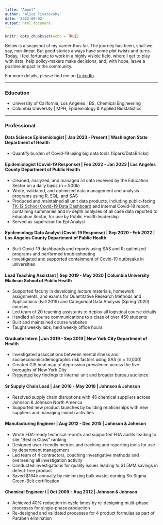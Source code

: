```yaml
---
title: "About"
author: "Alice Tivarovsky"
date: '2022-09-02'
output: html_document
---
```


```r
knitr::opts_chunk$set(echo = TRUE)
```
Below is a snapshot of my career thus far. The journey has been, shall we say, non-linear. But good stories always have some plot twists and turns. Today, I feel fortunate to work in a highly visible field, where I get to play with data, help policy-makers make decisions, and, with hope, leave a positive impact in the community. 

For more details, please find me on [LinkedIn](https://www.linkedin.com/in/alice-tivarovsky-56281131/). 

***
### Education

- University of California, Los Angeles | BS, Chemical Engineering
- Columbia University | MPH, Epidemiology &  Applied Biostatistics

***

### Professional

#### Data Science Epidemiologist | Jan 2023 - Present | Washington State Department of Health 
- Quantify burden of Covid-19 using big data tools (Spark/DataBricks)

#### Epidemiologist (Covid-19 Response) | Feb 2022 - Jan 2023 | Los Angeles County Department of Public Health  
- Cleaned, analyzed, and managed all data received by the Education Sector on a daily basis (n = 500k)
- Wrote, validated, and optimized data management and analysis programs using R, SQL, and SAS
- Produced and maintained all unit data products, including public-facing [TK-12 School Covid-19 Data Dashboard](http://publichealth.lacounty.gov/media/coronavirus/education/index.htm) and internal Covid-19 report, containing summaries and in-depth analyses of all case data reported to Education Sector, for use by Public Health leadership
- Served as supervisor for Epi Analyst

#### Epidemiology Data Analyst (Covid-19 Response) | Sep 2020 - Feb 2022 | Los Angeles County Department of Public Health  
- Built Covid-19 dashboards and reports using SAS and R; optimized programs and performed troubleshooting
- Investigated and supported containment of Covid-19 outbreaks in universities

#### Lead Teaching Assistant | Sep 2019 - May 2020 | Columbia University Mailman School of Public Health
-	Supported faculty in developing lecture materials, homework assignments, and exams for Quantitative Research Methods and Applications (Fall 2019) and Categorical Data Analysis (Spring 2020) courses
-	Led team of 20 teaching assistants to deploy all logistical course details
-	Handled all course communications to a class of over 450 students
-	Built and maintained course websites
-	Taught weekly labs, held weekly office hours

#### Graduate Intern | Jun 2019 - Sep 2019 | New York City Department of Health
- Investigated associations between mental illness and socioeconomic/demographic risk factors using SAS (n = 10,000) 
- Created GIS heat map of depression prevalence across the five boroughs of New York City 
- [Presented](/pdf/Practicum_Poster_Alice_Tivarovsky.pdf) key findings to internal unit and broader bureau audience 

#### Sr Supply Chain Lead | Jan 2016 - May 2018 | Johnson & Johnson  
- Resolved supply chain disruptions with 46 chemical suppliers across Johnson & Johnson North America 
- Supported new product launches by building relationships with new suppliers and managing launch activities        

#### Manufacturing Engineer | Aug 2012 - Dec 2015 | Johnson & Johnson  
- Wrote FDA-ready technical reports and supported FDA audits leading to site “Best in Class” ranking 
- Designed user-friendly metrics and tracking and reporting tools for use by department management 
- Led team of 4 contractors, coaching investigative methods and overseeing all investigation activity
- Conducted investigations for quality issues leading to $1.5MM savings in defect-free product 
- Saved $164k annually by minimizing bulk waste, earning Six Sigma Green-Belt certification  

#### Chemical Engineer I | Oct 2009 - Aug 2012 | Johnson & Johnson  
- Achieved 40% reduction in cycle times by re-designing multi-phase processes for single-phase production 
- Re-designed and validated processes for 4 product formulas as part of Paraben elimination
